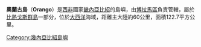 {{unreferenced|time=2013-05-12T02:30:58+00:00}}
'''奧蘭古島'''（'''Orango'''）是[[西非|西非]]國家[[畿內亞比紹|畿內亞比紹]]的島嶼，由[[博拉馬區|博拉馬區]]負責管轄，屬於[[比熱戈斯群島|比熱戈斯群島]]一部分，位於[[大西洋|大西洋]]海域，距離主大陸約60公里，面積122.7平方公里。

{{DEFAULTSORT:Orango}}
[[Category:幾內亞比紹島嶼|Category:幾內亞比紹島嶼]]